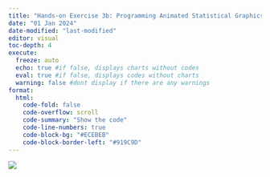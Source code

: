 ```yaml
---
title: "Hands-on Exercise 3b: Programming Animated Statistical Graphics with R"
date: "01 Jan 2024"
date-modified: "last-modified"
editor: visual
toc-depth: 4
execute:
  freeze: auto
  echo: true #if false, displays charts without codes
  eval: true #if false, displays codes without charts
  warning: false #dont display if there are any warnings
format: 
  html:
    code-fold: false
    code-overflow: scroll
    code-summary: "Show the code"
    code-line-numbers: true
    code-block-bg: "#ECEBEB"
    code-block-border-left: "#919C9D"
---
```


![](Images/placeholder.PNG){fig-align="center"}

